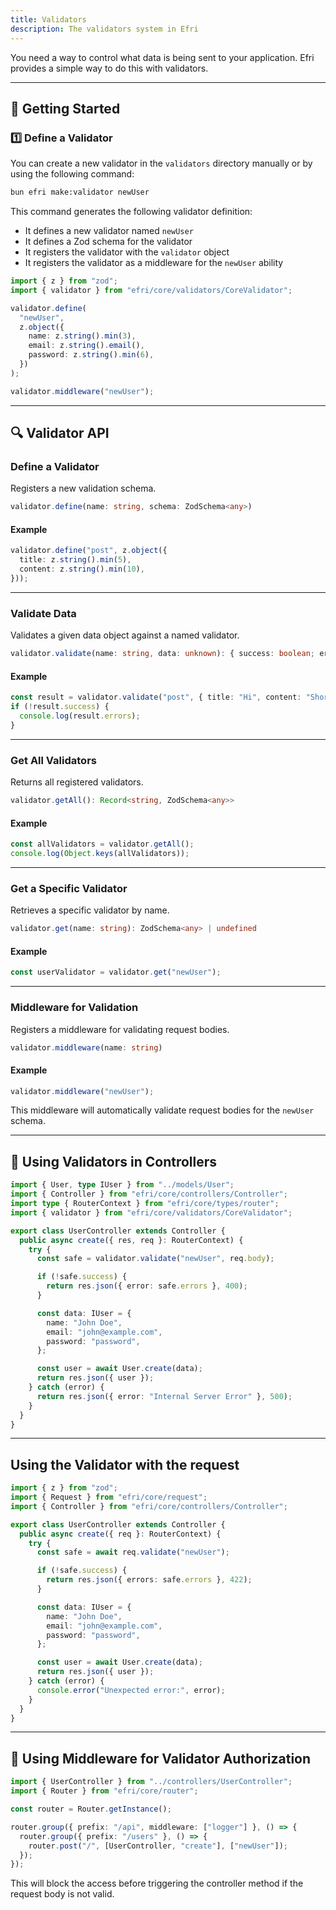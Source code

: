 ```yaml
---
title: Validators
description: The validators system in Efri
---
```


You need a way to control what data is being sent to your application. Efri provides a simple way to do this with validators.

---

## 🚀 Getting Started

### 1️⃣ Define a Validator

You can create a new validator in the `validators` directory manually or by using the following command:

```bash
bun efri make:validator newUser
```

This command generates the following validator definition:
- It defines a new validator named `newUser`
- It defines a Zod schema for the validator
- It registers the validator with the `validator` object
- It registers the validator as a middleware for the `newUser` ability

```ts
import { z } from "zod";
import { validator } from "efri/core/validators/CoreValidator";

validator.define(
  "newUser",
  z.object({
    name: z.string().min(3),
    email: z.string().email(),
    password: z.string().min(6),
  })
);

validator.middleware("newUser");
```

---

## 🔍 Validator API

### Define a Validator

Registers a new validation schema.

```ts
validator.define(name: string, schema: ZodSchema<any>)
```

#### Example
```ts
validator.define("post", z.object({
  title: z.string().min(5),
  content: z.string().min(10),
}));
```

---

### Validate Data

Validates a given data object against a named validator.

```ts
validator.validate(name: string, data: unknown): { success: boolean; errors?: any }
```

#### Example
```ts
const result = validator.validate("post", { title: "Hi", content: "Short" });
if (!result.success) {
  console.log(result.errors);
}
```

---

### Get All Validators

Returns all registered validators.

```ts
validator.getAll(): Record<string, ZodSchema<any>>
```

#### Example
```ts
const allValidators = validator.getAll();
console.log(Object.keys(allValidators));
```

---

### Get a Specific Validator

Retrieves a specific validator by name.

```ts
validator.get(name: string): ZodSchema<any> | undefined
```

#### Example
```ts
const userValidator = validator.get("newUser");
```

---

### Middleware for Validation

Registers a middleware for validating request bodies.

```ts
validator.middleware(name: string)
```

#### Example
```ts
validator.middleware("newUser");
```

This middleware will automatically validate request bodies for the `newUser` schema.

---

## 🎯 Using Validators in Controllers

```ts
import { User, type IUser } from "../models/User";
import { Controller } from "efri/core/controllers/Controller";
import type { RouterContext } from "efri/core/types/router";
import { validator } from "efri/core/validators/CoreValidator";

export class UserController extends Controller {
  public async create({ res, req }: RouterContext) {
    try {
      const safe = validator.validate("newUser", req.body);

      if (!safe.success) {
        return res.json({ error: safe.errors }, 400);
      }

      const data: IUser = {
        name: "John Doe",
        email: "john@example.com",
        password: "password",
      };

      const user = await User.create(data);
      return res.json({ user });
    } catch (error) {
      return res.json({ error: "Internal Server Error" }, 500);
    }
  }
}
```

---

## Using the Validator with the request

```ts
import { z } from "zod";
import { Request } from "efri/core/request";
import { Controller } from "efri/core/controllers/Controller";

export class UserController extends Controller {
  public async create({ req }: RouterContext) {
    try {
      const safe = await req.validate("newUser");

      if (!safe.success) {
        return res.json({ errors: safe.errors }, 422);
      }

      const data: IUser = {
        name: "John Doe",
        email: "john@example.com",
        password: "password",
      };

      const user = await User.create(data);
      return res.json({ user });
    } catch (error) {
      console.error("Unexpected error:", error);
    }
  }
}
```

---

## 🔐 Using Middleware for Validator Authorization

```ts
import { UserController } from "../controllers/UserController";
import { Router } from "efri/core/router";

const router = Router.getInstance();

router.group({ prefix: "/api", middleware: ["logger"] }, () => {
  router.group({ prefix: "/users" }, () => {
    router.post("/", [UserController, "create"], ["newUser"]);
  });
});
```

This will block the access before triggering the controller method if the request body is not valid.


